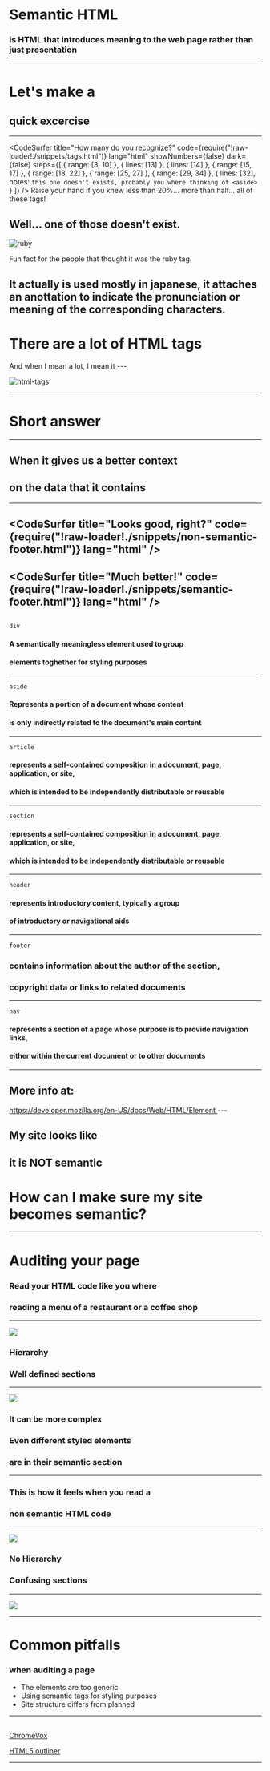 


<WSlideMain
  subtitle=""
  title="Semantic HTML"
/>
---
<WSlide2
  title="Content"
  title2=""
  content1="What is Semantic HTML?"
  content2="Where and how should I use it?"
  content3="Common tags"
  content4="Accessibility & Tooling"
/>
---
<WSlide3
  title="What is Semantic HTML?"
/>
---

# Semantic HTML
### is HTML that introduces meaning to the web page rather than just presentation

---

# Let's make a
## quick excercise
---

<CodeSurfer
  title="How many do you recognize?"
  code={require("!raw-loader!./snippets/tags.html")}
  lang="html"
  showNumbers={false}
  dark={false}
  steps={[
    { range: [3, 10] },
    { lines: [13] },
    { lines: [14] },
    { range: [15, 17] },
    { range: [18, 22] },
    { range: [25, 27] },
    { range: [29, 34] },
    { lines: [32], notes: `this one doesn't exists, probably you where thinking of <aside>` }
  ]}
/>
<Notes>
  Raise your hand if you knew less than 20%... more than half... all of these tags!

  Well... one of those doesn't exist.
</Notes>
---

![ruby](./images/ruby-tag.png)

<Notes>
  Fun fact for the people that thought it was the ruby tag.

  It actually is used mostly in japanese, it attaches an anottation to indicate
  the pronunciation or meaning of the corresponding characters.
</Notes>
---

# There are a lot of HTML tags

<Notes>
  And when I mean a lot, I mean it
</Notes>
---

![html-tags](./images/html-elements.png)

---
<WSlide3
  title="Where should I use them?"
/>
---

# Short answer
---

## When it gives us a better context
## on the data that it contains
---

<CodeSurfer
  title="Looks good, right?"
  code={require("!raw-loader!./snippets/non-semantic-footer.html")}
  lang="html"
/>
---

<CodeSurfer
  title="Much better!"
  code={require("!raw-loader!./snippets/semantic-footer.html")}
  lang="html"
/>
---
<WSlide3
  title="Most used tags"
/>
---

`div`
#### A semantically meaningless element used to group
#### elements toghether for styling purposes
---

`aside`
#### Represents a portion of a document whose content
#### is only indirectly related to the document's main content
---

`article`
#### represents a self-contained composition in a document, page, application, or site,
#### which is intended to be independently distributable or reusable
---

`section`
#### represents a self-contained composition in a document, page, application, or site,
#### which is intended to be independently distributable or reusable
---

`header`
#### represents introductory content, typically a group
#### of introductory or navigational aids
---

`footer`
### contains information about the author of the section,
### copyright data or links to related documents
---


`nav`
#### represents a section of a page whose purpose is to provide navigation links,
#### either within the current document or to other documents
---

## More info at:
<a href="https://developer.mozilla.org/en-US/docs/Web/HTML/Element" target="_blank">
  https://developer.mozilla.org/en-US/docs/Web/HTML/Element
</a>
---

## My site looks like
## it is NOT semantic
# How can I make sure my site becomes semantic?
---

# Auditing your page
### Read your HTML code like you where
### reading a menu of a restaurant or a coffee shop

---

![](./images/menu.jpg)

### Hierarchy
### Well defined sections

---

![](./images/menu-beer.jpg)

### It can be more complex
### Even different styled elements
### are in their semantic section

---

### This is how it feels when you read a
### non semantic HTML code
---

![](./images/worst-menu.jpg)

### No Hierarchy
### Confusing sections
---

![](./images/layout.jpg)

---

# Common pitfalls
### when auditing a page

- The elements are too generic
- Using semantic tags for styling purposes
- Site structure differs from planned

---
<WSlide4
  title="Practice time"
/>
---
<WSlide3
  title="Accesibility & tooling"
/>
---

<p>
  <a href="https://chrome.google.com/webstore/detail/chromevox/kgejglhpjiefppelpmljglcjbhoiplfn" target="_blank">
    ChromeVox
  </a>
</p>

<p>
  <a href="https://chrome.google.com/webstore/detail/html5-outliner/afoibpobokebhgfnknfndkgemglggomo" target="_blank">
    HTML5 outliner
  </a>
</p>

---
<WSlideThankyou/>
